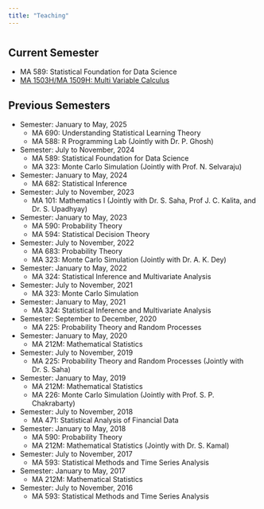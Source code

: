 ```yaml
---
title: "Teaching"
---
```


# {.tabset .tabset-fade}

## Current Semester
* MA 589: Statistical Foundation for Data Science
* [MA 1503H/MA 1509H: Multi Variable Calculus](mvc.html)

## Previous Semesters
* Semester: January to May, 2025
  + MA 690: Understanding Statistical Learning Theory
  + MA 588: R Programming Lab (Jointly with Dr. P. Ghosh)
* Semester: July to November, 2024
  + MA 589: Statistical Foundation for Data Science
  + MA 323: Monte Carlo Simulation (Jointly with Prof. N. Selvaraju)
* Semester: January to May, 2024
  + MA 682: Statistical Inference
* Semester: July to November, 2023
  + MA 101: Mathematics I (Jointly with Dr. S. Saha, Prof J. C. Kalita, and Dr. S. Upadhyay)
* Semester: January to May, 2023
  + MA 590: Probability Theory
  + MA 594: Statistical Decision Theory 
* Semester: July to November, 2022
  + MA 683: Probability Theory
  + MA 323: Monte Carlo Simulation (Jointly with Dr. A. K. Dey)
* Semester: January to May, 2022
  + MA 324: Statistical Inference and Multivariate Analysis
* Semester: July to November, 2021
  + MA 323: Monte Carlo Simulation
* Semester: January to May, 2021
  + MA 324: Statistical Inference and Multivariate Analysis
* Semester: September to December, 2020
  + MA 225: Probability Theory and Random Processes
* Semester: January to May, 2020
  + MA 212M: Mathematical Statistics
* Semester: July to November, 2019
  + MA 225: Probability Theory and Random Processes (Jointly with Dr. S. Saha)
* Semester: January to May, 2019
  + MA 212M: Mathematical Statistics
  + MA 226: Monte Carlo Simulation (Jointly with Prof. S. P. Chakrabarty)
* Semester: July to November, 2018
  + MA 471: Statistical Analysis of Financial Data
* Semester: January to May, 2018
  + MA 590: Probability Theory
  + MA 212M: Mathematical Statistics (Jointly with Dr. S. Kamal)
* Semester: July to November, 2017
  + MA 593: Statistical Methods and Time Series Analysis
* Semester: January to May, 2017
  + MA 212M: Mathematical Statistics
* Semester: July to November, 2016
  + MA 593: Statistical Methods and Time Series Analysis
